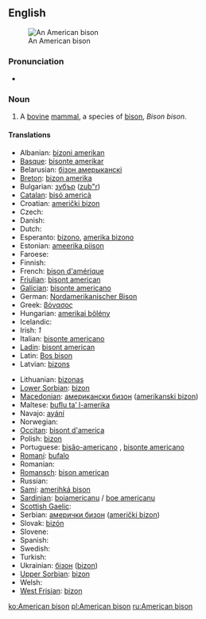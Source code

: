 {{wikipedia}}
==English==
[[Image:American bison k5680-1.jpg|thumb|An American bison]]

===Pronunciation===
* {{IPA|/əˈmɛɽɪkænˈbɪsɔn/}}

===Noun===
{{en-noun}}

# A [[bovine]] [[mammal]], a species of [[bison]], ''Bison bison''.

====Translations====
{{trans-top|mammal}}
* Albanian: [[bizoni amerikan]]
* [[Basque]]: [[bisonte amerikar]]
* Belarusian: [[бізон амерыканскі]]
* [[Breton]]: [[bizon amerika]]
* Bulgarian: [[зубър]] ([[zub"r]])
* [[Catalan]]: [[bisó americà]]
* Croatian: [[američki bizon]]
* Czech: {{t-|cs|bizon}}
* Danish: {{t|da|amerikansk bison}}
* Dutch: {{t+|nl|bizon|m}}
* Esperanto: [[bizono]], [[amerika bizono]]
* Estonian: [[ameerika piison]]
* Faroese: {{t|fo|amerikanskur bisonur}}
* Finnish: {{t+|fi|biisoni}}
* French: [[bison d'amérique]] {{m}}
* [[Friulian]]: [[bisont american]]
* [[Galician]]: [[bisonte americano]]
* German: [[Nordamerikanischer Bison]] {{m}}
* Greek: [[βόνασος]] '' ''
* Hungarian: [[amerikai bölény]]
* Icelandic: {{t|is|vísundur}}
* Irish: {{t|ga|bíosún meiriceánach|m|xs=Irish}}''1''
* Italian: [[bisonte americano]] '' ''
* [[Ladin]]: [[bisont american]]
* Latin: [[Bos bison]] '' ''
* Latvian: [[bizons]]
{{trans-mid}}
* Lithuanian: [[bizonas]]
* [[Lower Sorbian]]: [[bizon]]
* [[Macedonian]]: [[американски бизон]] ([[amerikanski bizon]])
* Maltese: [[buflu ta’ l-amerika]]
* Navajo: [[ayání]]
* Norwegian: {{t|no|amerikansk bison}}
* [[Occitan]]: [[bisont d'america]]
* Polish: [[bizon]] '' ''
* Portuguese: [[bisão-americano]] {{m}}, [[bisonte americano]]
* [[Romani]]: [[bufalo]] {{m}}
* Romanian: {{t+|ro|bizon}}
* [[Romansch]]: [[bison american]]
* Russian: {{t+|ru|бизон|m|tr=bizón}}
* [[Sami]]: [[amerihká bison]]
* [[Sardinian]]: [[boiamericanu]] / [[boe americanu]]
* [[Scottish Gaelic]]: {{t-|gd|bìoson Ameireaganach|m|xs=Scottish Gaelic}}
* Serbian: [[амерички бизон]] ([[američki bizon]])
* Slovak: [[bizón]]
* Slovene: {{t+|sl|bizon}}
* Spanish: {{t|es|bisonte americano}} {{m}}
* Swedish: {{t|sv|amerikansk bison}}
* Turkish: {{t+|tr|bizon}}
* Ukrainian: [[бізон]] ([[bizon]])
* [[Upper Sorbian]]: [[bizon]]
* Welsh: {{t-|cy|bual|xs=Welsh}}
* [[West Frisian]]: [[bizon]]
{{trans-bottom}}

[[ko:American bison]]
[[pl:American bison]]
[[ru:American bison]]